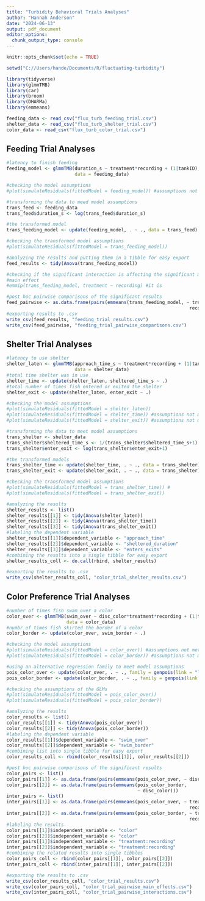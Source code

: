 ```yaml
---
title: "Turbidity Behavioral Trials Analyses"
author: "Hannah Anderson"
date: "2024-06-13"
output: pdf_document
editor_options: 
  chunk_output_type: console
---
```


```r
knitr::opts_chunk$set(echo = TRUE)

setwd("C://Users/hande/Documents/R/fluctuating-turbidity")

library(tidyverse)
library(glmmTMB)
library(car)
library(broom)
library(DHARMa)
library(emmeans)

feeding_data <- read_csv("flux_turb_feeding_trial.csv")
shelter_data <- read_csv("flux_turb_shelter_trial.csv")
color_data <- read_csv("flux_turb_color_trial.csv")
```



## Feeding Trial Analyses

```r
#latency to finish feeding
feeding_model <- glmmTMB(duration_s ~ treatment*recording + (1|tankID),
                         data = feeding_data)

#checking the model assumptions
#plot(simulateResiduals(fittedModel = feeding_model)) #assumptions not met

#transforming the data to meed model assumptions
trans_feed <- feeding_data
trans_feed$duration_s <- log(trans_feed$duration_s)

#the transformed model
trans_feeding_model <- update(feeding_model, . ~ ., data = trans_feed)

#checking the transformed model assumptions
#plot(simulateResiduals(fittedModel = trans_feeding_model))

#analyzing the results and putting them in a tibble for easy export
feed_results <- tidy(Anova(trans_feeding_model))

#checking if the significant interaction is affecting the significant main
#main effect
#emmip(trans_feeding_model, treatment ~ recording) #it is

#post hoc pairwise comparisons of the significant results
feed_pairwise <- as.data.frame(pairs(emmeans(trans_feeding_model, ~ treatment |
                                                                   recording)))
#exporting results to .csv
write_csv(feed_results, "feeding_trial_results.csv")
write_csv(feed_pairwise, "feeding_trial_pairwise_comparisons.csv")
```



## Shelter Trial Analyses

```r
#latency to use shelter
shelter_laten <- glmmTMB(approach_time_s ~ treatment*recording + (1|tankID),
                         data = shelter_data)
#total time shelter was in use
shelter_time <- update(shelter_laten, sheltered_time_s ~ .)
#total number of times fish entered or exited the shelter
shelter_exit <- update(shelter_laten, enter_exit ~ .)

#checking the model assumptions
#plot(simulateResiduals(fittedModel = shelter_laten))
#plot(simulateResiduals(fittedModel = shelter_time)) #assumptions not met
#plot(simulateResiduals(fittedModel = shelter_exit)) #assumptions not met

#transforming the data to meet model assumptions
trans_shelter <- shelter_data
trans_shelter$sheltered_time_s <- 1/(trans_shelter$sheltered_time_s+1)
trans_shelter$enter_exit <- log(trans_shelter$enter_exit+1)

#the transformed models
trans_shelter_time <- update(shelter_time, . ~ ., data = trans_shelter)
trans_shelter_exit <- update(shelter_exit, . ~ ., data = trans_shelter)

#checking the transformed model assumptions
#plot(simulateResiduals(fittedModel = trans_shelter_time)) #
#plot(simulateResiduals(fittedModel = trans_shelter_exit))

#analyzing the results
shelter_results <- list()
shelter_results[[1]] <- tidy(Anova(shelter_laten))
shelter_results[[2]] <- tidy(Anova(trans_shelter_time))
shelter_results[[3]] <- tidy(Anova(trans_shelter_exit))
#labeling the dependent variable
shelter_results[[1]]$dependent_variable <- "approach_time"
shelter_results[[2]]$dependent_variable <- "sheltered_duration"
shelter_results[[3]]$dependent_variable <- "enters_exits"
#combining the results into a single tibble for easy export
shelter_results_coll <- do.call(rbind, shelter_results)

#exporting the results to .csv
write_csv(shelter_results_coll, "color_trial_shelter_results.csv")
```



## Color Preference Trial Analyses

```r
#number of times fish swam over a color
color_over <- glmmTMB(swim_over ~ disc_color*treatment*recording + (1|tankID),
                      data = color_data)
#numbr of times fish skirted the border of a color
color_border <- update(color_over, swim_border ~ .)

#checking the model assumptions
#plot(simulateResiduals(fittedModel = color_over)) #assumptions not met
#plot(simulateResiduals(fittedModel = color_border)) #assumptions not met

#using an alternative regression family to meet model assumptions
pois_color_over <- update(color_over, . ~ ., family = genpois(link = "log"))
pois_color_border <- update(color_border, . ~ ., family = genpois(link = "log"))

#checking the assumptions of the GLMs
#plot(simulateResiduals(fittedModel = pois_color_over))
#plot(simulateResiduals(fittedModel = pois_color_border))

#analyzing the results
color_results <- list()
color_results[[1]] <- tidy(Anova(pois_color_over))
color_results[[2]] <- tidy(Anova(pois_color_border))
#labeling the dependent variable
color_results[[1]]$dependent_variable <- "swim_over"
color_results[[2]]$dependent_variable <- "swim_border"
#combining list into single tibble for easy export
color_results_coll <- rbind(color_results[[1]], color_results[[2]])

#post hoc pairwise comparisons of the significant results
color_pairs <- list()
color_pairs[[1]] <- as.data.frame(pairs(emmeans(pois_color_over, ~ disc_color)))
color_pairs[[2]] <- as.data.frame(pairs(emmeans(pois_color_border,
                                                ~ disc_color)))
inter_pairs <- list()
inter_pairs[[1]] <- as.data.frame(pairs(emmeans(pois_color_over, ~ treatment |
                                                                   recording)))
inter_pairs[[2]] <- as.data.frame(pairs(emmeans(pois_color_border, ~ treatment |
                                                                   recording)))
#labeling the results
color_pairs[[1]]$independent_variable <- "color"
color_pairs[[2]]$independent_variable <- "color"
inter_pairs[[1]]$independent_variable <- "treatment:recording"
inter_pairs[[2]]$independent_variable <- "treatment:recording"
#combining the related results into single tibbles
color_pairs_coll <- rbind(color_pairs[[1]], color_pairs[[2]])
inter_pairs_coll <- rbind(inter_pairs[[1]], inter_pairs[[2]])

#exporting the results to .csv
write_csv(color_results_coll, "color_trial_results.csv")
write_csv(color_pairs_coll, "color_trial_pairwise_main_effects.csv")
write_csv(inter_pairs_coll, "color_trial_pairwise_interactions.csv")
```
